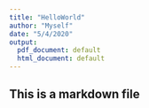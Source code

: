 ---
title: "HelloWorld"
author: "Myself"
date: "5/4/2020"
output:
  pdf_document: default
  html_document: default
---
## This is a markdown file